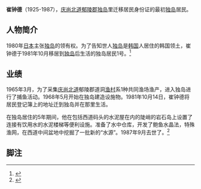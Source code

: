{{Multiple issues|
{{Copy edit|time=2020-07-30T12:59:56+00:00}}
{{Notability Unreferenced|time=2020-07-30T12:59:56+00:00}}
{{BLPsources|time=2020-07-30T12:59:56+00:00}}
{{Rough translation|time=2020-07-30T12:59:56+00:00}}
}}
'''崔钟德'''（1925-1987），[[庆尚北道|庆尚北道]][[郁陵郡|郁陵郡]][[独岛|独岛]]里迁移居民身份证的最初[[独岛|独岛]]居民。



== 人物简介 ==

1980年[[日本|日本]]主张[[独岛|独岛]]的领有权。为了告知世人[[独岛|独岛]]是[[韩国|韩国]]人居住的韩国领土，崔钟德于1981年10月移居到[[独岛|独岛]]后生活的独岛居民1号。<ref>{{cite book |author1=김호동 |title=영원한 독도인 최종덕 |date=2012-09-20|publisher=경인문화사 |isbn=9788949908571}}</ref>

== 业绩 ==

1965年3月，为了采集[[庆尚北道|庆尚北道]]郁陵郡道洞[[渔村|渔村]]系1种共同渔场渔产，进入独岛进行了捕鱼活动。1968年5月开始在独岛建造设施物。1981年10月14日，崔钟德将居民登记簿上的地址迁到独岛并在那里生活。

在独岛居住的5年期间，他在包括西道码头的水泥屋在内的陡峭的岩石岛上设置了连接有饮用水的水泥楼梯等便利设施。准备了水中仓库，开发了鲍鱼水晶法，特殊渔网，在西道中间盆地中挖掘了一批新的“水源”。1987年9月去世了。<ref>{{cite web |author1=崔钟德 |title=한국향토문화전자대전 |url=http://www.grandculture.net/ko/Contents/Index |access-date=2020-07-14 |archive-date=2020-09-29 |archive-url=https://web.archive.org/web/20200929234047/http://www.grandculture.net/ko/Contents/Index |dead-url=no }}</ref>



== 脚注 ==
{{脚注}}